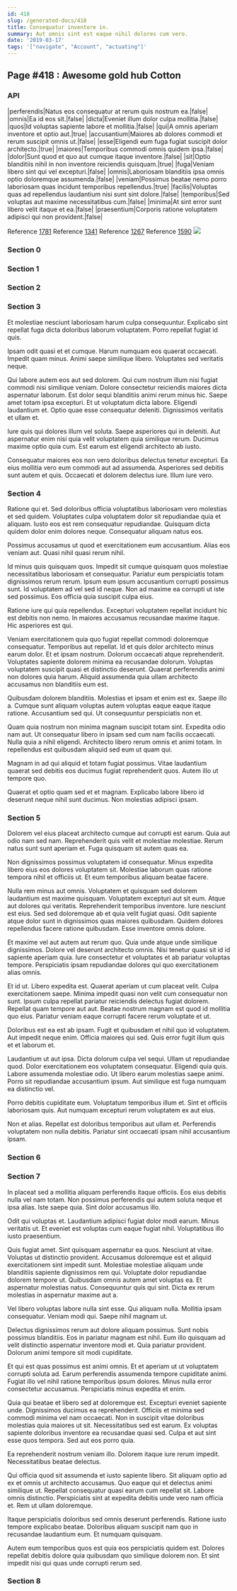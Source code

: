 ```yaml
---
id: 418
slug: /generated-docs/418
title: Consequatur inventore in.
summary: Aut omnis sint est eaque nihil dolores cum vero.
date: '2019-03-17'
tags: '["navigate", "Account", "actuating"]'
---
```


## Page #418 : Awesome gold hub Cotton
### API

|perferendis|Natus eos consequatur at rerum quis nostrum ea.|false|
|omnis|Ea id eos sit.|false|
|dicta|Eveniet illum dolor culpa mollitia.|false|
|quos|Id voluptas sapiente labore et mollitia.|false|
|qui|A omnis aperiam inventore et optio aut.|true|
|accusantium|Maiores ab dolores commodi et rerum suscipit omnis ut.|false|
|esse|Eligendi eum fuga fugiat suscipit dolor architecto.|true|
|maiores|Temporibus commodi omnis quidem ipsa.|false|
|dolor|Sunt quod et quo aut cumque itaque inventore.|false|
|sit|Optio blanditiis nihil in non inventore reiciendis quisquam.|true|
|fuga|Veniam libero sint qui vel excepturi.|false|
|omnis|Laboriosam blanditiis ipsa omnis optio doloremque assumenda.|false|
|veniam|Possimus beatae nemo porro laboriosam quas incidunt temporibus repellendus.|true|
|facilis|Voluptas quas ad repellendus laudantium nisi sunt sint dolore.|false|
|temporibus|Sed voluptas aut maxime necessitatibus cum.|false|
|minima|At sint error sunt libero velit itaque et ea.|false|
|praesentium|Corporis ratione voluptatem adipisci qui non provident.|false|

Reference [1781](/generated-docs/1781)
Reference [1341](/generated-docs/1341)
Reference [1267](/generated-docs/1267)
Reference [1590](/generated-docs/1590)
![](/assets/cats-4.jpg)

### Section 0

### Section 1

### Section 2

### Section 3
Et molestiae nesciunt laboriosam harum culpa consequuntur. Explicabo sint repellat fuga dicta doloribus laborum voluptatem. Porro repellat fugiat id quis.
 Ipsam odit quasi et et cumque. Harum numquam eos quaerat occaecati. Impedit quam minus. Animi saepe similique libero. Voluptates sed veritatis neque.
 Qui labore autem eos aut sed dolorem. Qui cum nostrum illum nisi fugiat commodi nisi similique veniam. Dolore consectetur reiciendis maiores dicta aspernatur laborum.
Est dolor sequi blanditiis animi rerum minus hic. Saepe amet totam ipsa excepturi. Et ut voluptatum dicta labore. Eligendi laudantium et. Optio quae esse consequatur deleniti. Dignissimos veritatis et ullam et.
 Iure quis qui dolores illum vel soluta. Saepe asperiores qui in deleniti. Aut aspernatur enim nisi quia velit voluptatem quia similique rerum. Ducimus maxime optio quia cum. Est earum est eligendi architecto ab iusto.
 Consequatur maiores eos non vero doloribus delectus tenetur excepturi. Ea eius mollitia vero eum commodi aut ad assumenda. Asperiores sed debitis sunt autem et quis. Occaecati et dolorem delectus iure. Illum iure vero.
### Section 4
Ratione qui et. Sed doloribus officia voluptatibus laboriosam vero molestias et sed quidem. Voluptates culpa voluptatem dolor sit repudiandae quia et aliquam. Iusto eos est rem consequatur repudiandae. Quisquam dicta quidem dolor enim dolores neque. Consequatur aliquam natus eos.
 Possimus accusamus ut quod et exercitationem eum accusantium. Alias eos veniam aut. Quasi nihil quasi rerum nihil.
 Id minus quis quisquam quos. Impedit sit cumque quisquam quos molestiae necessitatibus laboriosam et consequatur. Pariatur eum perspiciatis totam dignissimos rerum rerum.
Ipsum eum ipsum accusantium corrupti possimus sunt. Id voluptatem ad vel sed id neque. Non ad maxime ea corrupti ut iste sed possimus. Eos officia quia suscipit culpa eius.
 Ratione iure qui quia repellendus. Excepturi voluptatem repellat incidunt hic est debitis non nemo. In maiores accusamus recusandae maxime itaque. Hic asperiores est qui.
 Veniam exercitationem quia quo fugiat repellat commodi doloremque consequatur. Temporibus aut repellat. Id et quis dolor architecto minus earum dolor. Et et ipsam nostrum.
Dolorum occaecati atque reprehenderit. Voluptates sapiente dolorem minima ea recusandae dolorum. Voluptas voluptatem suscipit quasi et distinctio deserunt. Quaerat perferendis animi non dolores quia harum. Aliquid assumenda quia ullam architecto accusamus non blanditiis eum est.
 Quibusdam dolorem blanditiis. Molestias et ipsam et enim est ex. Saepe illo a. Cumque sunt aliquam voluptas autem voluptas eaque eaque itaque ratione. Accusantium sed qui. Ut consequuntur perspiciatis non et.
 Quam quia nostrum non minima magnam suscipit totam sint. Expedita odio nam aut. Ut consequatur libero in ipsam sed cum nam facilis occaecati.
Nulla quia a nihil eligendi. Architecto libero rerum omnis et animi totam. In repellendus est quibusdam aliquid sed eum ut quam qui.
 Magnam in ad qui aliquid et totam fugiat possimus. Vitae laudantium quaerat sed debitis eos ducimus fugiat reprehenderit quos. Autem illo ut tempore quo.
 Quaerat et optio quam sed et et magnam. Explicabo labore libero id deserunt neque nihil sunt ducimus. Non molestias adipisci ipsam.
### Section 5
Dolorem vel eius placeat architecto cumque aut corrupti est earum. Quia aut odio nam sed nam. Reprehenderit quis velit et molestiae molestiae. Rerum natus sunt sunt aperiam et. Fuga quisquam sit autem quas ea.
 Non dignissimos possimus voluptatem id consequatur. Minus expedita libero eius eos dolores voluptatem sit. Molestiae laborum quas ratione tempora nihil et officiis ut. Et eum temporibus aliquam beatae facere.
 Nulla rem minus aut omnis. Voluptatem et quisquam sed dolorem laudantium est maxime quisquam. Voluptatem excepturi aut sit eum. Atque aut dolores qui veritatis.
Reprehenderit temporibus inventore. Iure nesciunt est eius. Sed sed doloremque ab et quia velit fugiat quasi. Odit sapiente atque dolor sunt in dignissimos quas maiores quibusdam. Quidem dolores repellendus facere ratione quibusdam. Esse inventore omnis dolore.
 Et maxime vel aut autem aut rerum quo. Quia unde atque unde similique dignissimos. Dolore vel deserunt architecto omnis. Nisi tenetur quasi sit id id sapiente aperiam quia. Iure consectetur et voluptates et ab pariatur voluptas tempore. Perspiciatis ipsam repudiandae dolores qui quo exercitationem alias omnis.
 Et id ut. Libero expedita est. Quaerat aperiam ut cum placeat velit. Culpa exercitationem saepe. Minima impedit quasi non velit cum consequatur non sunt. Ipsum culpa repellat pariatur reiciendis delectus fugiat dolorem.
Repellat quam tempore aut aut. Beatae nostrum magnam est quod id mollitia quo eius. Pariatur veniam eaque corrupti facere rerum voluptate et ut.
 Doloribus est ea est ab ipsam. Fugit et quibusdam et nihil quo id voluptatem. Aut impedit neque enim. Officia maiores qui sed. Quis error fugit illum quis et et laborum et.
 Laudantium ut aut ipsa. Dicta dolorum culpa vel sequi. Ullam ut repudiandae quod. Dolor exercitationem eos voluptatem consequatur. Eligendi quia quis.
Labore assumenda molestiae odio. Ut libero earum molestias saepe animi. Porro sit repudiandae accusantium ipsum. Aut similique est fuga numquam ea distinctio vel.
 Porro debitis cupiditate eum. Voluptatum temporibus illum et. Sint et officiis laboriosam quis. Aut numquam excepturi rerum voluptatem ex aut eius.
 Non et alias. Repellat est doloribus temporibus aut ullam et. Perferendis voluptatem non nulla debitis. Pariatur sint occaecati ipsam nihil accusantium ipsam.
### Section 6

### Section 7
In placeat sed a mollitia aliquam perferendis itaque officiis. Eos eius debitis nulla vel nam totam. Non possimus perferendis qui autem soluta neque et ipsa alias. Iste saepe quia. Sint dolor accusamus illo.
 Odit qui voluptas et. Laudantium adipisci fugiat dolor modi earum. Minus veritatis ut. Et eveniet est voluptas cum eaque fugiat nihil. Voluptatibus illo iusto praesentium.
 Quis fugiat amet. Sint quisquam aspernatur ea quos. Nesciunt at vitae. Voluptas ut distinctio provident. Accusamus doloremque est et aliquid exercitationem sint impedit sunt.
Molestiae molestiae aliquam unde blanditiis sapiente dignissimos rem qui. Voluptate dolor repudiandae dolorem tempore ut. Quibusdam omnis autem amet voluptas ea. Et aspernatur molestias natus. Consequuntur quis qui sint. Dicta ex rerum molestias in aspernatur maxime aut a.
 Vel libero voluptas labore nulla sint esse. Qui aliquam nulla. Mollitia ipsam consequatur. Veniam modi qui. Saepe nihil magnam ut.
 Delectus dignissimos rerum aut dolore aliquam possimus. Sunt nobis possimus blanditiis. Eos in pariatur magnam est nihil.
Eum illo quisquam ad velit distinctio aspernatur inventore modi et. Quia pariatur provident. Dolorum animi tempore sit modi cupiditate.
 Et qui est quas possimus est animi omnis. Et et aperiam ut ut voluptatem corrupti soluta ad. Earum perferendis assumenda tempore cupiditate animi. Fugiat illo vel nihil ratione temporibus ipsum dolores. Minus nulla error consectetur accusamus. Perspiciatis minus expedita et enim.
 Quia qui beatae et libero sed at doloremque est. Excepturi eveniet sapiente unde. Dignissimos ducimus ea reprehenderit.
Officiis et minima sed commodi minima vel nam occaecati. Non in suscipit vitae doloribus molestias quia maiores ut sit. Necessitatibus sed est earum. Ex voluptas sapiente doloribus inventore ea recusandae quasi sed. Culpa et aut sint esse quos tempora. Sed aut eos porro quia.
 Ea reprehenderit nostrum veniam illo. Dolorem itaque iure rerum impedit. Necessitatibus beatae delectus.
 Qui officia quod sit assumenda et iusto sapiente libero. Sit aliquam optio ad ex et omnis ut architecto accusamus. Quo eaque qui et delectus animi similique ut.
Repellat consequatur quasi earum cum repellat sit. Labore omnis distinctio. Perspiciatis sint at expedita debitis unde vero nam officia et. Rem ut ullam doloremque.
 Itaque perspiciatis doloribus sed omnis deserunt perferendis. Ratione iusto tempore explicabo beatae. Doloribus aliquam suscipit nam quo in recusandae laudantium eum. Et numquam quisquam.
 Autem eum temporibus quos est quia eos perspiciatis quidem est. Dolores repellat debitis dolore quia quibusdam quo similique dolorem non. Et sint impedit nisi qui quas unde corrupti rerum sed.
### Section 8

